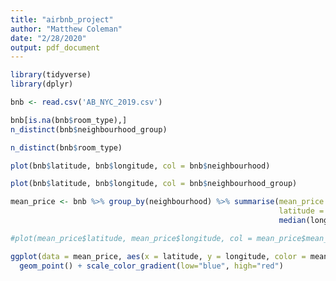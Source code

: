 ```yaml
---
title: "airbnb_project"
author: "Matthew Coleman"
date: "2/28/2020"
output: pdf_document
---
```


```r
library(tidyverse)
library(dplyr)

bnb <- read.csv('AB_NYC_2019.csv')

bnb[is.na(bnb$room_type),]
n_distinct(bnb$neighbourhood_group)

n_distinct(bnb$room_type)

plot(bnb$latitude, bnb$longitude, col = bnb$neighbourhood)

plot(bnb$latitude, bnb$longitude, col = bnb$neighbourhood_group)
```

```r
mean_price <- bnb %>% group_by(neighbourhood) %>% summarise(mean_price = mean(price), 
                                                            latitude = median(latitude), longitude = 
                                                            median(longitude)) 

#plot(mean_price$latitude, mean_price$longitude, col = mean_price$mean_price)

ggplot(data = mean_price, aes(x = latitude, y = longitude, color = mean_price)) + 
  geom_point() + scale_color_gradient(low="blue", high="red")
```

